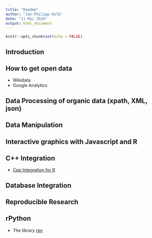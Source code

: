 ```yaml
---
title: "Readme"
author: "Jan-Philipp Kolb"
date: "11 Mai 2016"
output: html_document
---
```


```r
knitr::opts_chunk$set(echo = FALSE)
```


## Introduction



## How to get open data

- Wikidata
- Google Analytics

## Data Processing of organic data (xpath, XML, json)

## Data Manipulation

## Interactive graphics with Javascript and R

## C++ Integration 

- [Cpp Integration for R](https://github.com/Japhilko/Rinter/blob/master/themes/Rcpp.Rmd)

## Database Integration

## Reproducible Research 




## rPython

- The library [rpy](http://www2.warwick.ac.uk/fac/sci/moac/people/students/peter_cock/r/rpy/)




